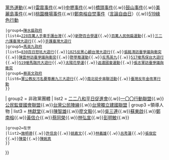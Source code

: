<includeonly>{{Navbox|child
| bodyclass = hlist
| group1 = 事件、運動
| list1 = {{Navbox|child
 |group1=長期
 |list1=
*[[臺灣本土化運動]]
*[[臺灣獨立運動]]
*[[臺灣民主化|臺灣民主化運動]]
*[[臺灣轉型正義]]
**[[去蔣化]]
*[[台灣正名運動]]
*[[降低投票年齡運動]]

 |group2=[[臺灣日治時期|日治時期]]
 |list2=[[臺灣議會設置請願運動]]{{.w}}[[臺灣抗日運動]]
 |group3=[[臺灣戰後時期|戰後前期]]
 |list3=[[二二八事件]]{{.w}}[[黨外運動]]{{.w}}[[雷震事件]]{{.w}}[[中壢事件]]{{.w}}[[橋頭事件]]{{.w}}[[鼓山事件]]{{.w}}[[美麗島事件]]{{.w}}[[桃園機場事件]]{{.w}}[[鄭南榕|鄭南榕自焚事件]]（[[言論自由日 (臺灣)|言論自由日]]）{{.w}}[[519綠色行動]]
 |group4=[[陳水扁政府|陳水扁政府]]
 |list4=[[228百萬人手牽手護台灣]]{{.w}}[[新野百合學運]]{{.w}}[[百萬人民倒扁運動]]{{.w}}[[三二六護臺灣大遊行]]{{.w}}[[手護臺灣大遊行]]
 |group5=[[馬英九政府|馬英九政府]]
 |list5=[[830百日怒吼大遊行]]{{.w}}[[1025反黑心顧台灣大遊行]]{{.w}}[[張銘清訪臺爭議與衝突]]{{.w}}[[陳雲林訪臺爭議與衝突]]{{.w}}[[野草莓運動]]{{.w}}[[反馬英九]]{{.w}}[[517嗆馬保台大遊行]]{{.w}}[[519嗆馬踹共大遊行]]{{.w}}[[太陽花學運]]{{.w}}[[返還國會運動]]{{.w}}[[張志軍訪臺爭議與衝突]]
 |group6=[[蔡英文政府]]
 |list6=[[軍公教反污名要尊嚴九三大遊行]]{{.w}}[[南北徒步串聯活動]]{{.w}}[[臺灣反年金改革行動]]
 }}
| group2 = 非政黨團體
| list2 = [[二二八和平日促進會]]{{.w}}[[中華民國刑法第一百條#一〇〇行動聯盟|一〇〇行動聯盟]]{{.w}}[[公民監督國會聯盟]]{{.w}}[[台灣公民陣線]]{{.w}}[[台灣獨立建國聯盟]]
| group3 =領導人物
| list3 = {{Navbox|child
 |group1=逝世
 |list1=[[蔣渭水]]{{.w}}[[林獻堂]]{{.w}}[[陳智雄]]{{.w}}[[廖文毅]]{{.w}}[[吳三連]]{{.w}}[[蘇東啟]]{{.w}}[[鄭南榕]]{{.w}}[[黃信介]]{{.w}}[[蔡同榮]]{{.w}}[[林弘宣]]{{.w}}[[彭明敏]]{{.w}}
 |group2=在世
 |list2=[[施明德]]{{.w}}[[許信良]]{{.w}}[[姚嘉文]]{{.w}}[[林義雄]]{{.w}}[[呂秀蓮]]{{.w}}[[張俊宏]]{{.w}}[[陳菊]]{{.w}}[[陳婉真]]
 }}
}}</includeonly><noinclude>{{臺灣社會運動|政治運動}}</noinclude>